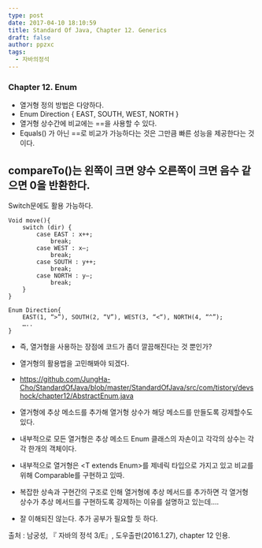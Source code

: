```yaml
---
type: post
date: 2017-04-10 18:10:59
title: Standard Of Java, Chapter 12. Generics
draft: false
author: ppzxc
tags:
  - 자바의정석
---
```


### Chapter 12. Enum

- 열거형 정의 방법은 다양하다.
- Enum Direction { EAST, SOUTH, WEST, NORTH }
- 열거형 상수간에 비교에는 ==을 사용할 수 있다.
- Equals() 가 아닌 ==로 비교가 가능하다는 것은 그만큼 빠른 성능을 제공한다는 것이다.

## compareTo()는 왼쪽이 크면 양수 오른쪽이 크면 음수 같으면 0을 반환한다.

Switch문에도 활용 가능하다.

```
Void move(){
	switch (dir) {
		case EAST : x++;
			break;
		case WEST : x—;
			break;
		case SOUTH : y++;
			break;
		case NORTH : y—;
			break;
	}
}

Enum Direction{
	EAST(1, “>”), SOUTH(2, “V”), WEST(3, “<“), NORTH(4, “^”);
	…..
}

```

- 즉, 열거형을 사용하는 장점에 코드가 좀더 깔끔해진다는 것 뿐인가?
- 열거형의 활용법을 고민해봐야 되겠다.
- https://github.com/JungHa-Cho/StandardOfJava/blob/master/StandardOfJava/src/com/tistory/devshock/chapter12/AbstractEnum.java
- 열거형에 추상 메소드를 추가해 열거형 상수가 해당 메소드를 만들도록 강제할수도 있다.

- 내부적으로 모든 열거형은 추상 메소드 Enum 클래스의 자손이고 각각의 상수는 각각 한개의 객체이다.
- 내부적으로 열거형은 <T extends Enum<T>>를 제네릭 타입으로 가지고 있고 비교를 위해 Comparable<T>를 구현하고 있따.
- 복잡한 상속과 구현간의 구조로 인해 열거형에 추상 메서드를 추가하면 각 열거형 상수가 추상 메서드를 구현하도록 강제하는 이유를 설명하고 있는데….
- 잘 이해되진 않는다. 추가 공부가 필요할 듯 하다.

출처 : 남궁성, 『 자바의 정석 3/E』, 도우출판(2016.1.27), chapter 12 인용.
